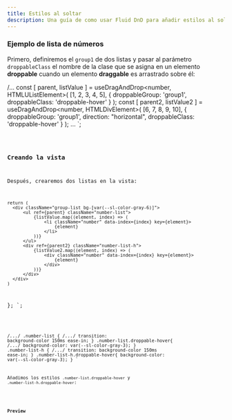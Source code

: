 ```yaml
---
title: Estilos al soltar
description: Una guía de como usar Fluid DnD para añadir estilos al soltar.
---
```




### Ejemplo de lista de números

Primero, definiremos el `group1` de dos listas y pasar al parámetro `droppableClass` el nombre de la clase que se asigna en un elemento **droppable** cuando un elemento **draggable** es arrastrado sobre él:


/...
    const [ parent, listValue ] = useDragAndDrop<number, HTMLUListElement>(
      [1, 2, 3, 4, 5],
      {
        droppableGroup: 'group1',
        droppableClass: 'droppable-hover'
      }
    );
    const [ parent2, listValue2 ] = useDragAndDrop<number, HTMLDivElement>(
      [6, 7, 8, 9, 10],
      {
        droppableGroup: 'group1',
        direction: "horizontal",
        droppableClass: 'droppable-hover'
      }
    );
...
`;

<Code code={listOfNumbers} lang="tsx"  mark={highlightsListOfNumbers} />

### Creando la vista

Después, crearemos dos listas en la vista: 

    return (
      <div className="group-list bg-[var(--sl-color-gray-6)]">
          <ul ref={parent} className="number-list">
              {listValue.map((element, index) => (
                  <li className="number" data-index={index} key={element}>
                      {element}
                  </li>
              ))}
          </ul>
          <div ref={parent2} className="number-list-h">
              {listValue2.map((element, index) => (
                  <div className="number" data-index={index} key={element}>
                      {element}
                  </div>
              ))}
          </div>
      </div>
    )
};
`;


<Code code={listOfNumbersDraggable} lang="tsx" mark={highlightsDraggable} />

 /*...*/
.number-list {
  /*...*/
  transition: background-color 150ms ease-in;
}
.number-list.droppable-hover{
  /*...*/
  background-color: var(--sl-color-gray-3);
}
.number-list-h {
  /*...*/
  transition: background-color 150ms ease-in;
}
.number-list-h.droppable-hover{
  background-color: var(--sl-color-gray-3);
}
`

Añadimos los estilos `.number-list.droppable-hover` y `.number-list-h.droppable-hover`:

<Code code={cssCode} lang="css" mark={highlightsDraggable} />

### Preview

<div class="pl-8">
  <DroppableStyles client:load />
</div>